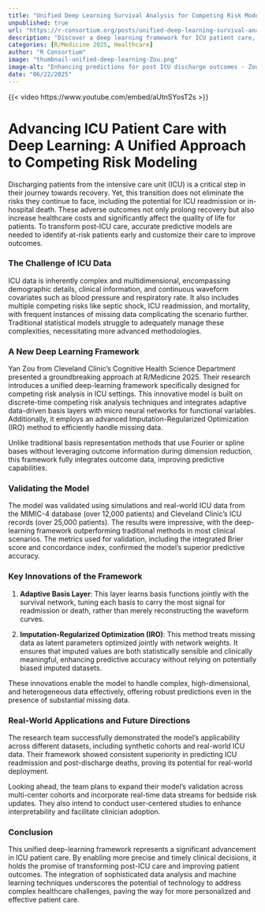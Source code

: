 ```yaml
--- 
title: "Unified Deep Learning Survival Analysis for Competing Risk Modeling with Functional Covariates" 
unpublished: true 
url: "https://r-consortium.org/posts/unified-deep-learning-survival-analysis-for-competing-risk-modeling-with-functional-covariates/"
description: "Discover a deep learning framework for ICU patient care, enhancing predictions for post-discharge outcomes." 
categories: [R/Medicine 2025, Healthcare]
author: "R Consortium" 
image: "thumbnail-unified-deep-learning-Zou.png" 
image-alt: "Enhancing predictions for post ICU discharge outcomes - Zou" 
date: "06/22/2025" 
---
```


{{< video https://www.youtube.com/embed/aUtnSYosT2s >}}

# Advancing ICU Patient Care with Deep Learning: A Unified Approach to Competing Risk Modeling

Discharging patients from the intensive care unit (ICU) is a critical step in their journey towards recovery. Yet, this transition does not eliminate the risks they continue to face, including the potential for ICU readmission or in-hospital death. These adverse outcomes not only prolong recovery but also increase healthcare costs and significantly affect the quality of life for patients. To transform post-ICU care, accurate predictive models are needed to identify at-risk patients early and customize their care to improve outcomes.

### The Challenge of ICU Data

ICU data is inherently complex and multidimensional, encompassing demographic details, clinical information, and continuous waveform covariates such as blood pressure and respiratory rate. It also includes multiple competing risks like septic shock, ICU readmission, and mortality, with frequent instances of missing data complicating the scenario further. Traditional statistical models struggle to adequately manage these complexities, necessitating more advanced methodologies.

### A New Deep Learning Framework

Yan Zou from Cleveland Clinic's Cognitive Health Science Department presented a groundbreaking approach at R/Medicine 2025. Their research introduces a unified deep-learning framework specifically designed for competing risk analysis in ICU settings. This innovative model is built on discrete-time competing risk analysis techniques and integrates adaptive data-driven basis layers with micro neural networks for functional variables. Additionally, it employs an advanced Imputation-Regularized Optimization (IRO) method to efficiently handle missing data.

Unlike traditional basis representation methods that use Fourier or spline bases without leveraging outcome information during dimension reduction, this framework fully integrates outcome data, improving predictive capabilities.

### Validating the Model

The model was validated using simulations and real-world ICU data from the MIMIC-4 database (over 12,000 patients) and Cleveland Clinic's ICU records (over 25,000 patients). The results were impressive, with the deep-learning framework outperforming traditional methods in most clinical scenarios. The metrics used for validation, including the integrated Brier score and concordance index, confirmed the model's superior predictive accuracy.

### Key Innovations of the Framework

1. **Adaptive Basis Layer**: This layer learns basis functions jointly with the survival network, tuning each basis to carry the most signal for readmission or death, rather than merely reconstructing the waveform curves.

2. **Imputation-Regularized Optimization (IRO)**: This method treats missing data as latent parameters optimized jointly with network weights. It ensures that imputed values are both statistically sensible and clinically meaningful, enhancing predictive accuracy without relying on potentially biased imputed datasets.

These innovations enable the model to handle complex, high-dimensional, and heterogeneous data effectively, offering robust predictions even in the presence of substantial missing data.

### Real-World Applications and Future Directions

The research team successfully demonstrated the model's applicability across different datasets, including synthetic cohorts and real-world ICU data. Their framework showed consistent superiority in predicting ICU readmission and post-discharge deaths, proving its potential for real-world deployment.

Looking ahead, the team plans to expand their model's validation across multi-center cohorts and incorporate real-time data streams for bedside risk updates. They also intend to conduct user-centered studies to enhance interpretability and facilitate clinician adoption.

### Conclusion

This unified deep-learning framework represents a significant advancement in ICU patient care. By enabling more precise and timely clinical decisions, it holds the promise of transforming post-ICU care and improving patient outcomes. The integration of sophisticated data analysis and machine learning techniques underscores the potential of technology to address complex healthcare challenges, paving the way for more personalized and effective patient care.
